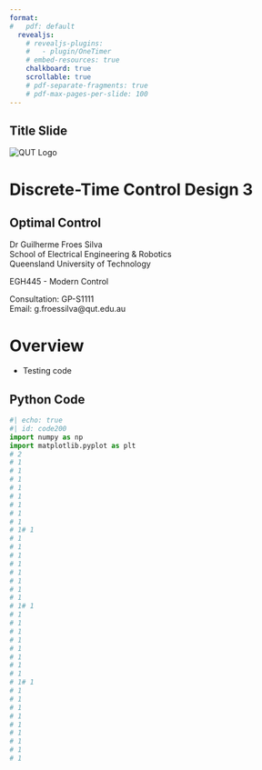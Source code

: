 ```yaml
---
format:
#   pdf: default
  revealjs:
    # revealjs-plugins:
    #   - plugin/OneTimer
    # embed-resources: true
    chalkboard: true
    scrollable: true
    # pdf-separate-fragments: true
    # pdf-max-pages-per-slide: 100
--- 
```


## Title Slide {data-state="titleslide" .title-slide-custom}

<div class="logo-container-title">
  <img src="../qut_logo.jpg" alt="QUT Logo"/>
</div>

<div class="title-block">
  <h1>Discrete-Time Control Design 3</h1> <h2>Optimal Control</h2> 
</div>

<div class="author-block-title">
  Dr Guilherme Froes Silva<br/>
  School of Electrical Engineering & Robotics<br/>
  Queensland University of Technology
</div>

<div class="course-code-title">
  EGH445 - Modern Control
</div>

<!-- <div class="website-link-title">
  <a href="../index.html">
    Website
  </a>
</div> -->

<div class="contact-box-title">
  Consultation: GP-S1111<br/>
  Email: g.froessilva@qut.edu.au
</div>

# Overview {data-state="overview"}

- Testing code

## Python Code

```python
#| echo: true
#| id: code200
import numpy as np
import matplotlib.pyplot as plt 
# 2
# 1
# 1
# 1
# 1 
# 1
# 1
# 1
# 1
# 1# 1
# 1
# 1
# 1
# 1 
# 1
# 1
# 1
# 1
# 1# 1
# 1
# 1
# 1
# 1 
# 1
# 1
# 1
# 1
# 1# 1
# 1
# 1
# 1
# 1 
# 1
# 1
# 1
# 1
# 1
```